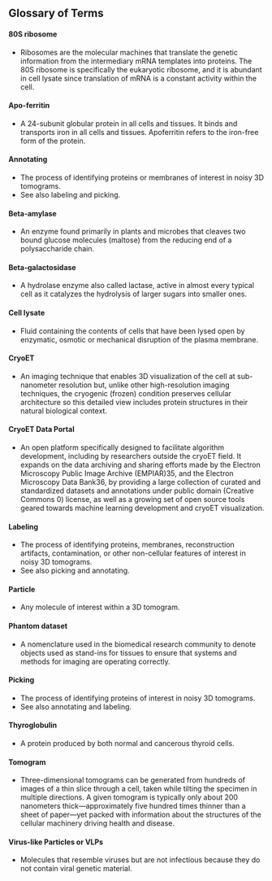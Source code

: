 ## Glossary of Terms

<ToggleShowMore>

#### 80S ribosome

- Ribosomes are the molecular machines that translate the genetic information from the intermediary mRNA templates into proteins. The 80S ribosome is specifically the eukaryotic ribosome, and it is abundant in cell lysate since translation of mRNA is a constant activity within the cell.

#### Apo-ferritin

- A 24-subunit globular protein in all cells and tissues. It binds and transports iron in all cells and tissues. Apoferritin refers to the iron-free form of the protein.

#### Annotating

- The process of identifying proteins or membranes of interest in noisy 3D tomograms.
- See also labeling and picking.

#### Beta-amylase

- An enzyme found primarily in plants and microbes that cleaves two bound glucose molecules (maltose) from the reducing end of a polysaccharide chain.

#### Beta-galactosidase

- A hydrolase enzyme also called lactase, active in almost every typical cell as it catalyzes the hydrolysis of larger sugars into smaller ones.

#### Cell lysate

- Fluid containing the contents of cells that have been lysed open by enzymatic, osmotic or mechanical disruption of the plasma membrane.

#### CryoET

- An imaging technique that enables 3D visualization of the cell at sub-nanometer resolution but, unlike other high-resolution imaging techniques, the cryogenic (frozen) condition preserves cellular architecture so this detailed view includes protein structures in their natural biological context.

#### CryoET Data Portal

- An open platform specifically designed to facilitate algorithm development, including by researchers outside the cryoET field. It expands on the data archiving and sharing efforts made by the Electron Microscopy Public Image Archive (EMPIAR)35, and the Electron Microscopy Data Bank36, by providing a large collection of curated and standardized datasets and annotations under public domain (Creative Commons 0\) license, as well as a growing set of open source tools geared towards machine learning development and cryoET visualization.

#### Labeling

- The process of identifying proteins, membranes, reconstruction artifacts, contamination, or other non-cellular features of interest in noisy 3D tomograms.
- See also picking and annotating.

#### Particle

- Any molecule of interest within a 3D tomogram.

#### Phantom dataset

- A nomenclature used in the biomedical research community to denote objects used as stand-ins for tissues to ensure that systems and methods for imaging are operating correctly.

#### Picking

- The process of identifying proteins of interest in noisy 3D tomograms.
- See also annotating and labeling.

#### Thyroglobulin

- A protein produced by both normal and cancerous thyroid cells.

#### Tomogram

- Three-dimensional tomograms can be generated from hundreds of images of a thin slice through a cell, taken while tilting the specimen in multiple directions. A given tomogram is typically only about 200 nanometers thick—approximately five hundred times thinner than a sheet of paper—yet packed with information about the structures of the cellular machinery driving health and disease.

#### Virus-like Particles or VLPs

- Molecules that resemble viruses but are not infectious because they do not contain viral genetic material.

</ToggleShowMore>
